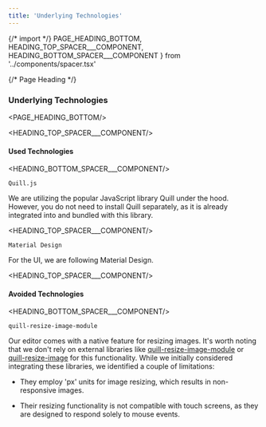 ```yaml
---
title: 'Underlying Technologies'
---
```


{/* import */}
    PAGE_HEADING_BOTTOM,
    HEADING_TOP_SPACER___COMPONENT, 
    HEADING_BOTTOM_SPACER___COMPONENT
} from '../components/spacer.tsx'


{/* Page Heading */}
### Underlying Technologies
<PAGE_HEADING_BOTTOM/>


<HEADING_TOP_SPACER___COMPONENT/>

#### Used Technologies

<HEADING_BOTTOM_SPACER___COMPONENT/>


`Quill.js`

We are utilizing the popular JavaScript library Quill under the hood. However, you do not need to install Quill separately, as it is already integrated into and bundled with this library. 


<HEADING_TOP_SPACER___COMPONENT/>

`Material Design`


For the UI, we are following Material Design.



<HEADING_TOP_SPACER___COMPONENT/>

#### Avoided Technologies

<HEADING_BOTTOM_SPACER___COMPONENT/>



`quill-resize-image-module`


Our editor comes with a native feature for resizing images. It's worth noting that we don't rely on external libraries like [quill-resize-image-module](https://www.npmjs.com/package/quill-image-resize-module) or [quill-resize-image](https://www.npmjs.com/package/quill-image-resize) for this functionality. While we initially considered integrating these libraries, we identified a couple of limitations:

- They employ 'px' units for image resizing, which results in non-responsive images.
  
- Their resizing functionality is not compatible with touch screens, as they are designed to respond solely to mouse events.

